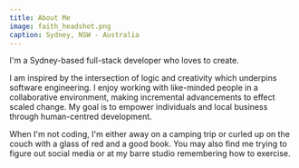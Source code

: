 ```yaml
---
title: About Me
image: faith_headshot.png
caption: Sydney, NSW - Australia
---
```


I'm a Sydney-based full-stack developer who loves to create.

I am inspired by the intersection of logic and creativity which underpins software engineering. I enjoy working with like-minded people in a collaborative environment, making incremental advancements to effect scaled change. My goal is to empower individuals and local business through human-centred development.

When I'm not coding, I'm either away on a camping trip or curled up on the couch with a glass of red and a good book. You may also find me trying to figure out social media or at my barre studio remembering how to exercise.
